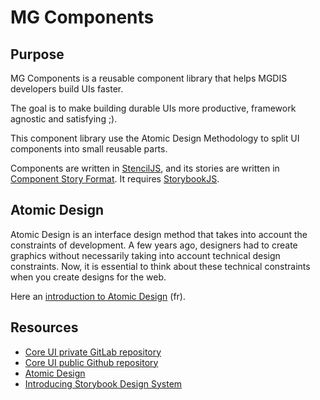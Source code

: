 
<Meta title="Intro" />

# MG Components

## Purpose

MG Components is a reusable component library that helps MGDIS developers build UIs faster.

The goal is to make building durable UIs more productive, framework agnostic and satisfying ;).

This component library use the Atomic Design Methodology to split UI components into small reusable parts.

Components are written in [StencilJS](https://stenciljs.com/), and its stories are written in [Component Story Format](https://medium.com/storybookjs/component-story-format-66f4c32366df).
It requires [StorybookJS](https://storybook.js.org/).

## Atomic Design

Atomic Design is an interface design method that takes into account the constraints of development.
A few years ago, designers had to create graphics without necessarily taking into account technical design constraints.
Now, it is essential to think about these technical constraints when you create designs for the web.

Here an [introduction to Atomic Design](https://openclassrooms.com/fr/courses/5249021-initiez-vous-a-la-methode-atomic-design/5630171-decouvrez-l-atomic-design) (fr).

## Resources

- [Core UI private GitLab repository](https://gitlab.mgdis.fr/core/core-ui/core-ui/)
- [Core UI public Github repository](https://github.com/MGDIS/core-ui/)
- [Atomic Design](https://atomicdesign.bradfrost.com/table-of-contents/)
- [Introducing Storybook Design System](https://medium.com/storybookjs/introducing-storybook-design-system-23fd9b1ac3c0)

